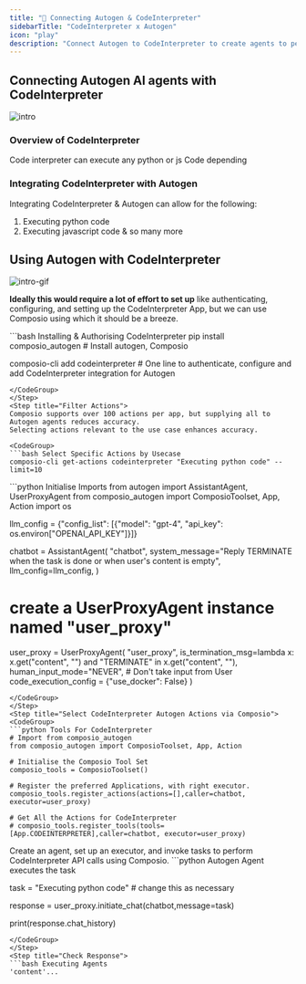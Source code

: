 ```yaml
---
title: "🚀 Connecting Autogen & CodeInterpreter"
sidebarTitle: "CodeInterpreter x Autogen"
icon: "play"
description: "Connect Autogen to CodeInterpreter to create agents to perform tasks using natural language"
---
```


## Connecting Autogen AI agents with CodeInterpreter
![intro](/media/intro.jpg)

### Overview of CodeInterpreter

Code interpreter can execute any python or js Code depending

### Integrating CodeInterpreter with Autogen

Integrating CodeInterpreter & Autogen can allow for the following:

1. Executing python code
2. Executing javascript code
& so many more

## Using Autogen with CodeInterpreter
![intro-gif](/media/intro.gif)
<Steps>
<Step title="Setting Up the Environment">

**Ideally this would require a lot of effort to set up** like authenticating, configuring, and setting up the CodeInterpreter App, but we can use Composio using which it should be a breeze.

<CodeGroup>
```bash Installing & Authorising CodeInterpreter
pip install composio_autogen # Install autogen, Composio 

composio-cli add codeinterpreter # One line to authenticate, configure and add CodeInterpreter integration for Autogen
```
</CodeGroup>
</Step>
<Step title="Filter Actions">
Composio supports over 100 actions per app, but supplying all to Autogen agents reduces accuracy.
Selecting actions relevant to the use case enhances accuracy.

<CodeGroup>
```bash Select Specific Actions by Usecase
composio-cli get-actions codeinterpreter "Executing python code" --limit=10
```
</CodeGroup>

</Step>
<Step title="Import Base Packages">

<CodeGroup>
```python Initialise Imports
from autogen import AssistantAgent, UserProxyAgent
from composio_autogen import ComposioToolset, App, Action
import os

llm_config = {"config_list": [{"model": "gpt-4", "api_key": os.environ["OPENAI_API_KEY"]}]}

chatbot = AssistantAgent(
    "chatbot",
    system_message="Reply TERMINATE when the task is done or when user's content is empty",
    llm_config=llm_config,
)

# create a UserProxyAgent instance named "user_proxy"
user_proxy = UserProxyAgent(
    "user_proxy",
    is_termination_msg=lambda x: x.get("content", "") and "TERMINATE" in x.get("content", ""),
    human_input_mode="NEVER", # Don't take input from User
    code_execution_config = {"use_docker": False}
)
```
</CodeGroup>
</Step>
<Step title="Select CodeInterpreter Autogen Actions via Composio">
<CodeGroup>
```python Tools For CodeInterpreter
# Import from composio_autogen
from composio_autogen import ComposioToolset, App, Action

# Initialise the Composio Tool Set
composio_tools = ComposioToolset()

# Register the preferred Applications, with right executor. 
composio_tools.register_actions(actions=[],caller=chatbot, executor=user_proxy)

# Get All the Actions for CodeInterpreter
# composio_tools.register_tools(tools=[App.CODEINTERPRETER],caller=chatbot, executor=user_proxy) 
```
</CodeGroup>
</Step>
<Step title="Execute the Agent">
Create an agent, set up an executor, and invoke tasks to perform CodeInterpreter API calls using Composio. 
<CodeGroup>
```python Autogen Agent executes the task

task = "Executing python code" # change this as necessary

response = user_proxy.initiate_chat(chatbot,message=task)

print(response.chat_history)
```
</CodeGroup>
</Step>
<Step title="Check Response">
```bash Executing Agents
'content'...
```
</Step>
</Steps>
